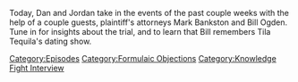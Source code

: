 {{DEFAULTSORT:
    #_EPISODE_0712:The Decompression Session
}}{{Episode
    | title           = The Decompression Session
    | caption         = [https://knowledgefight.libsyn.com/712-the-decompression-session Listen to this episode on Libsyn]
    | episodeNumber   = 712
    | length          = 01:32:31
    | airDate         = August 8, 2022
    | episodeType     = [[:Category:Formulaic Objections|Formulaic Objections]], [[:Category:Knowledge Fight Interview|Knowledge Fight Interview]]
    | previousEpisode = [[711: August 2, 2022]]
    | nextEpisode     = [[713: Chatting With Becca Lewis]]
}}

{{Stub}}

Today, Dan and Jordan take in the events of the past couple weeks with the help of a couple guests, plaintiff's attorneys Mark Bankston and Bill Ogden.  Tune in for insights about the trial, and to learn that Bill remembers Tila Tequila's dating show.

[[Category:Episodes]]
[[Category:Formulaic Objections]]
[[Category:Knowledge Fight Interview]]
